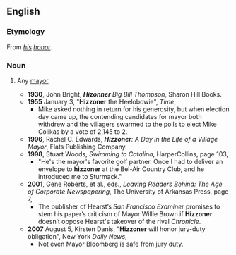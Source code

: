 ==English==

===Etymology===
From ''[[his]] [[honor]]''.

===Noun===
{{en-noun}}

# {{context|informal|often|humorous|lang=en}} Any [[mayor]]
#* '''1930''', John Bright, '''''Hizonner''' Big Bill Thompson'', Sharon Hill Books.
#* '''1955''' January 3, "'''Hizzoner''' the Heelobowie", ''Time'',
#** Mike asked nothing in return for his generosity, but when election day came up, the contending candidates for mayor both withdrew and the villagers swarmed to the polls to elect Mike Colikas by a vote of 2,145 to 2.
#* '''1996''', Rachel C. Edwards, '''''Hizzoner''': A Day in the Life of a Village Mayor'', Flats Publishing Company.
#* '''1998''', Stuart Woods, ''Swimming to Catalina'', HarperCollins, page 103,
#** "He's the mayor's favorite golf partner. Once I had to deliver an envelope to '''hizzoner''' at the Bel-Air Country Club, and he introduced me to Sturmack."
#* '''2001''', Gene Roberts, et al., eds., ''Leaving Readers Behind: The Age of Corporate Newspapering'', The University of Arkansas Press, page 7,
#** The publisher of Hearst’s ''San Francisco Examiner'' promises to stem his paper’s criticism of Mayor Willie Brown if '''Hizzoner''' doesn’t oppose Hearst's takeover of the rival ''Chronicle''.
#* '''2007''' August 5, Kirsten Danis, "'''Hizzoner''' will honor jury-duty obligation", New York ''Daily News'',
#** Not even Mayor Bloomberg is safe from jury duty.